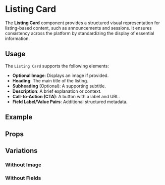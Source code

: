 
<Meta title="Molecules/Listing Card" of={ListingCardStories} />

# Listing Card

The **Listing Card** component provides a structured visual representation for listing-based content, such as announcements and sessions. It ensures consistency across the platform by standardizing the display of essential information.

## Usage

The `Listing Card` supports the following elements:
- **Optional Image**: Displays an image if provided.
- **Heading**: The main title of the listing.
- **Subheading** (Optional): A supporting subtitle.
- **Description**: A brief explanation or context.
- **Call-to-Action (CTA)**: A button with a label and URL.
- **Field Label/Value Pairs**: Additional structured metadata.

## Example

<Canvas of={ListingCardStories.Default} />

## Props

<Controls of={ListingCardStories.Default} />

## Variations

### Without Image

<Canvas of={ListingCardStories.WithoutImage} />

### Without Fields

<Canvas of={ListingCardStories.WithoutFields} />
